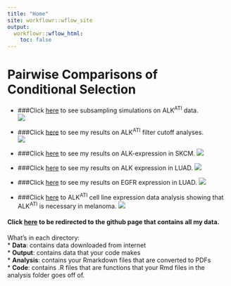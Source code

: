```yaml
---
title: "Home"
site: workflowr::wflow_site
output:
  workflowr::wflow_html:
    toc: false
---
```


# **Pairwise Comparisons of Conditional Selection**  
* ###Click [here](alkati_subsampling_simulations.html) to see subsampling simulations on ALK^ATI^ data.  
![](assets/atisubsamplingsims.png)  
  
* ###Click [here](ALKATI_Filter_Cutoff_Analysis.html) to see my results on ALK^ATI^ filter cutoff analyses.  
![](assets/aticutoffs.png)  
  
* ###Click [here](ALK_ExonImbalance_SKCM_Analysis.html) to see my results on ALK-expression in SKCM. ![](assets/atiskcmexpression.png)   
* ###Click [here](TCGA_luad_data_parser.html) to see my results on ALK expression in LUAD.
![](assets/atiluadexpression.png)   
  
* ###Click [here]() to see my results on EGFR expression in LUAD.
![](assets/egfrluadexpression.png)   
  
* ###Click [here]() to ALK^ATI^ cell line expression data analysis showing that ALK^ATI^ is necessary in melanoma.
![](assets/ccle.png)   
  
#### Click [here](https://github.com/pritchardlabatpsu/pair_con_select) to be redirected to the github page that contains all my data.  
What’s in each directory:  
*   **Data**: contains data downloaded from internet  
*  **Output**: contains data that your code makes  
*  **Analysis**: contains your Rmarkdown files that are converted to PDFs  
*  **Code**: contains .R files  that are functions that your Rmd files in the analysis folder goes off of.  
